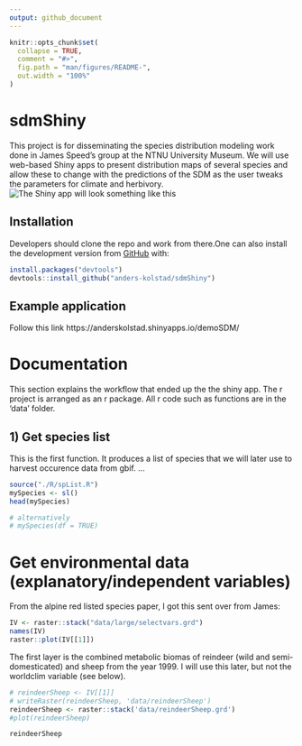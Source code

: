 ```yaml
---
output: github_document
---
```


<!-- README.md is generated from README.Rmd. Please edit that file -->

```r
knitr::opts_chunk$set(
  collapse = TRUE,
  comment = "#>",
  fig.path = "man/figures/README-",
  out.width = "100%"
)
```

# sdmShiny

<!-- badges: start -->
<!-- badges: end -->

This project is for disseminating the species distribution modeling work done in James Speed's group at the NTNU University Museum. We will use web-based Shiny apps to present distribution maps of several species and allow these to change with the predictions of the SDM as the user tweaks the parameters for climate and herbivory. 
![The Shiny app will look something like this](figures/app.png)

## Installation
Developers should clone the repo and work from there.One can also install the development version from [GitHub](https://github.com/) with:
```r
install.packages("devtools")
devtools::install_github("anders-kolstad/sdmShiny")
```
## Example application
Follow this link
https://anderskolstad.shinyapps.io/demoSDM/


# Documentation
This section explains the workflow that ended up the the shiny app. The r project is arranged as an r package. All r code such as functions are in the 'data' folder.

## 1) Get species list
This is the first function. It produces a list of species that we will later use to harvest occurence data from gbif. ...
```r
source("./R/spList.R")
mySpecies <- sl()
head(mySpecies)

# alternatively
# mySpecies(df = TRUE)
```
# Get environmental data (explanatory/independent variables)
From the alpine red listed species paper, I got this sent over from James:

```r
IV <- raster::stack("data/large/selectvars.grd")
names(IV)
raster::plot(IV[[1]])
```
The first layer is the combined metabolic biomas of reindeer (wild and semi-domesticated) and sheep from the year 1999. I will use this later, but not the worldclim variable (see below).

```r
# reindeerSheep <- IV[[1]]
# writeRaster(reindeerSheep, 'data/reindeerSheep')
reindeerSheep <- raster::stack('data/reindeerSheep.grd')
#plot(reindeerSheep)
```

```r
reindeerSheep
```
